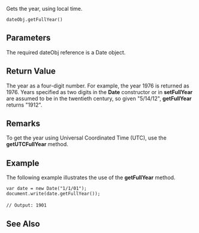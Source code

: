 Gets the year, using local time.

 dateObj.getFullYear()

==Parameters==
The required dateObj reference is a Date object.


==Return Value==
The year as a four-digit number. For example, the year 1976 is returned as 1976. Years specified as two digits in the '''Date''' constructor or in '''setFullYear''' are assumed to be in the twentieth century, so given "5/14/12", '''getFullYear''' returns "1912".


==Remarks==
To get the year using Universal Coordinated Time (UTC), use the '''getUTCFullYear''' method.


==Example==
The following example illustrates the use of the '''getFullYear''' method.

 var date = new Date("1/1/01");
 document.write(date.getFullYear());
 
 // Output: 1901

==See Also==

              

              

              
